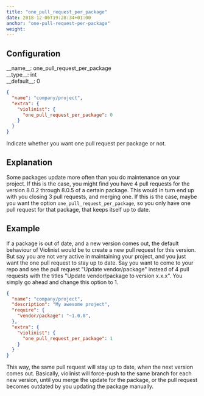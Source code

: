```yaml
---
title: "one_pull_request_per_package"
date: 2018-12-06T19:28:34+01:00
anchor: "one-pull-request-per-package"
weight: 
---
```


## Configuration

<div class="config-wrapper"><div class="config">__name__: one_pull_request_per_package</div>
<div class="config">__type__: int</div>
<div class="config">__default__: 0</div></div>

```json
{
  "name": "company/project",
  "extra": {
    "violinist": {
      "one_pull_request_per_package": 0
    }
  }
}
```

Indicate whether you want one pull request per package or not.

## Explanation

Some packages update more often than you do maintenance on your project. If this is the case, you might find you have 4 pull requests for the version 8.0.2 through 8.0.5 of a certain package. This would in turn end up with you closing 3 pull requests, and merging one. If this is the case, maybe you want the option `one_pull_request_per_package`, so you only have one pull request for that package, that keeps itself up to date.

## Example

If a package is out of date, and a new version comes out, the default behaviour of Violinist would be to create a new pull request for this version. But say you are not very active in maintaining your project, and you just want the one pull request to stay up to date. Say you want to come to your repo and see the pull request "Update vendor/package" instead of 4 pull requests with the titles "Update vendor/package to version x.x.x". You simply go ahead and change this option to 1.

```json
{
  "name": "company/project",
  "description": "My awesome project",
  "require": {
    "vendor/package": "~1.0.0",
  },
  "extra": {
    "violinist": {
      "one_pull_request_per_package": 1
    }
  }
}
```

This way, the same pull request will stay up to date, when the next version comes out. Basically, violinist will force-push to the same branch for each new version, until you merge the update for the package, or the pull request becomes outdated by you updating the package manually.